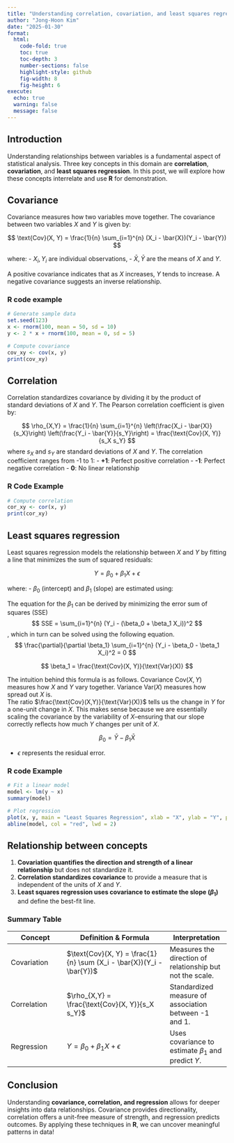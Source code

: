 ```yaml
---
title: "Understanding correlation, covariation, and least squares regression"
author: "Jong-Hoon Kim"
date: "2025-01-30"
format:
  html:
    code-fold: true
    toc: true
    toc-depth: 3
    number-sections: false
    highlight-style: github
    fig-width: 8
    fig-height: 6
execute:
  echo: true
  warning: false
  message: false
---
```


## Introduction

Understanding relationships between variables is a fundamental aspect of statistical analysis. Three key concepts in this domain are **correlation**, **covariation**, and **least squares regression**. In this post, we will explore how these concepts interrelate and use **R** for demonstration.

## Covariance

Covariance measures how two variables move together. The covariance between two variables $X$ and $Y$ is given by:

$$
\text{Cov}(X, Y) = \frac{1}{n} \sum_{i=1}^{n} (X_i - \bar{X})(Y_i - \bar{Y})
$$

where:
- $X_i, Y_i$ are individual observations,
- $\bar{X}, \bar{Y}$ are the means of $X$ and $Y$.

A positive covariance indicates that as $X$ increases, $Y$ tends to increase. A negative covariance suggests an inverse relationship.

### R code example

```r
# Generate sample data
set.seed(123)
x <- rnorm(100, mean = 50, sd = 10)
y <- 2 * x + rnorm(100, mean = 0, sd = 5)

# Compute covariance
cov_xy <- cov(x, y)
print(cov_xy)
```

## Correlation

Correlation standardizes covariance by dividing it by the product of standard deviations of $X$ and $Y$. The Pearson correlation coefficient is given by:

$$
\rho_{X,Y} = \frac{1}{n} \sum_{i=1}^{n} \left(\frac{X_i - \bar{X}}{s_X}\right) \left(\frac{Y_i - \bar{Y}}{s_Y}\right) = \frac{\text{Cov}(X, Y)}{s_X s_Y}
$$
where $s_X$ and $s_Y$ are standard deviations of $X$ and $Y$. The correlation coefficient ranges from -1 to 1:
- **+1**: Perfect positive correlation
- **-1**: Perfect negative correlation
- **0**: No linear relationship

### R Code Example

```r
# Compute correlation
cor_xy <- cor(x, y)
print(cor_xy)
```

## Least squares regression

Least squares regression models the relationship between $X$ and $Y$ by fitting a line that minimizes the sum of squared residuals:

$$
Y = \beta_0 + \beta_1 X + \epsilon
$$

where:
- $\beta_0$ (intercept) and $\beta_1$ (slope) are estimated using:

The equation for the $\beta_1$ can be derived by minimizing the error sum of squares (SSE)
$$
SSE = \sum_{i=1}^{n} (Y_i - (\beta_0 + \beta_1 X_i))^2
$$
, which in turn can be solved using the following equation.
$$
\frac{\partial}{\partial \beta_1} \sum_{i=1}^{n} (Y_i - \beta_0 - \beta_1 X_i)^2 = 0
$$

$$
\beta_1 = \frac{\text{Cov}(X, Y)}{\text{Var}(X)}
$$

The intuition behind this formula is as follows. Covariance $\text{Cov}(X,Y)$ measures how $X$ and $Y$ vary together. Variance $\text{Var}(X)$ measures how spread out $X$ is.  
The ratio $\frac{\text{Cov}(X,Y)}{\text{Var}(X)}$ tells us the change in $Y$ for a one-unit change in 
$X$. This makes sense because we are essentially scaling the covariance by the variability of $X$--ensuring that our slope correctly reflects how much $Y$ changes per unit of 
$X$.

$$
\beta_0 = \bar{Y} - \beta_1 \bar{X}
$$

- $\epsilon$ represents the residual error.

### R code Example

```r
# Fit a linear model
model <- lm(y ~ x)
summary(model)

# Plot regression
plot(x, y, main = "Least Squares Regression", xlab = "X", ylab = "Y", pch = 19)
abline(model, col = "red", lwd = 2)
```

## Relationship between concepts

1. **Covariation quantifies the direction and strength of a linear relationship** but does not standardize it.
2. **Correlation standardizes covariance** to provide a measure that is independent of the units of $X$ and $Y$.
3. **Least squares regression uses covariance to estimate the slope ($\beta_1$)** and define the best-fit line.

### Summary Table
| Concept       | Definition & Formula      | Interpretation |
|---------------|---------------------------|----------------|
| Covariation   | $\text{Cov}(X, Y) = \frac{1}{n} \sum (X_i - \bar{X})(Y_i - \bar{Y})$ | Measures the direction of relationship but not the scale. |
| Correlation   | $\rho_{X,Y} = \frac{\text{Cov}(X, Y)}{s_X s_Y}$ | Standardized measure of association between -1 and 1. |
| Regression    | $Y = \beta_0 + \beta_1 X + \epsilon$ | Uses covariance to estimate $\beta_1$ and predict $Y$. |

## Conclusion

Understanding **covariance, correlation, and regression** allows for deeper insights into data relationships. Covariance provides directionality, correlation offers a unit-free measure of strength, and regression predicts outcomes. By applying these techniques in **R**, we can uncover meaningful patterns in data!
